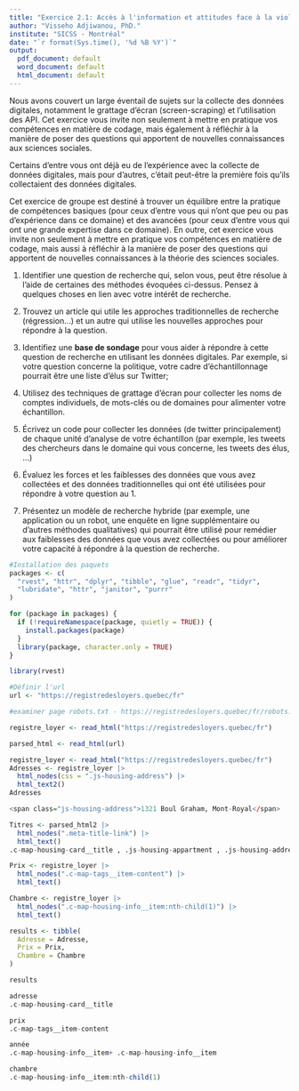 ```yaml
---
title: "Exercice 2.1: Accès à l'information et attitudes face à la violence conjugale"
author: "Visseho Adjiwanou, PhD."
institute: "SICSS - Montréal"
date: "`r format(Sys.time(), '%d %B %Y')`"
output:
  pdf_document: default
  word_document: default
  html_document: default
---
```



Nous avons couvert un large éventail de sujets sur la collecte des données digitales, notamment le grattage d'écran (screen-scraping) et l'utilisation des API. Cet exercice vous invite non seulement à mettre en pratique vos compétences en matière de codage, mais également à réfléchir à la manière de poser des questions qui apportent de nouvelles connaissances aux sciences sociales.

Certains d'entre vous ont déjà eu de l'expérience avec la collecte de données digitales, mais pour d'autres, c'était peut-être la première fois qu'ils collectaient des données digitales. 

Cet exercice de groupe est destiné à trouver un équilibre entre la pratique de compétences basiques (pour ceux d'entre vous qui n'ont que peu ou pas d'expérience dans ce domaine) et des avancées (pour ceux d'entre vous qui ont une grande expertise dans ce domaine). En outre, cet exercice vous invite non seulement à mettre en pratique vos compétences en matière de codage, mais aussi à réfléchir à la manière de poser des questions qui apportent de nouvelles connaissances à la théorie des sciences sociales.

1. Identifier une question de recherche qui, selon vous, peut être résolue à l'aide de certaines des méthodes évoquées ci-dessus. Pensez à quelques choses en lien avec votre intérêt de recherche.

2. Trouvez un article qui utile les approches traditionnelles de recherche (régression...) et un autre qui utilise les nouvelles approches pour répondre à la question.

3. Identifiez une **base de sondage** pour vous aider à répondre à cette question de recherche en utilisant les données digitales. Par exemple, si votre question concerne la politique, votre cadre d'échantillonnage pourrait être une liste d'élus sur Twitter;

4. Utilisez des techniques de grattage d’écran pour collecter les noms de comptes individuels, de mots-clés ou de domaines pour alimenter votre échantillon.

5. Écrivez un code pour collecter les données (de twitter principalement) de chaque unité d’analyse de votre échantillon (par exemple, les tweets des chercheurs dans le domaine qui vous concerne, les tweets des élus, ...)

6. Évaluez les forces et les faiblesses des données que vous avez collectées et des données traditionnelles qui ont été utilisées pour répondre à votre question au 1.

4. Présentez un modèle de recherche hybride (par exemple, une application ou un robot, une enquête en ligne supplémentaire ou d'autres méthodes qualitatives) qui pourrait être utilisé pour remédier aux faiblesses des données que vous avez collectées ou pour améliorer votre capacité à répondre à la question de recherche.

```r
#Installation des paquets
packages <- c(
  "rvest", "httr", "dplyr", "tibble", "glue", "readr", "tidyr",
  "lubridate", "httr", "janitor", "purrr"
)

for (package in packages) {
  if (!requireNamespace(package, quietly = TRUE)) {
    install.packages(package)
  }
  library(package, character.only = TRUE)
}

library(rvest)

#Définir l'url
url <- "https://registredesloyers.quebec/fr"

#examiner page robots.txt - https://registredesloyers.quebec/fr/robots.txt - la page n'existe pas

registre_loyer <- read_html("https://registredesloyers.quebec/fr")

parsed_html <- read_html(url)

registre_loyer <- read_html("https://registredesloyers.quebec/fr")
Adresses <- registre_loyer |>
  html_nodes(css = ".js-housing-address") |>
  html_text2()
Adresses

<span class="js-housing-address">1321 Boul Graham, Mont-Royal</span>

Titres <- parsed_html2 |>
  html_nodes(".meta-title-link") |>
  html_text()
.c-map-housing-card__title , .js-housing-appartment , .js-housing-address

Prix <- registre_loyer |>
  html_nodes(".c-map-tags__item-content") |>
  html_text()

Chambre <- registre_loyer |>
  html_nodes(".c-map-housing-info__item:nth-child(1)") |>
  html_text()

results <- tibble(
  Adresse = Adresse,
  Prix = Prix,
  Chambre = Chambre
)

results

adresse
.c-map-housing-card__title

prix
.c-map-tags__item-content

année
.c-map-housing-info__item+ .c-map-housing-info__item

chambre
.c-map-housing-info__item:nth-child(1)
```

